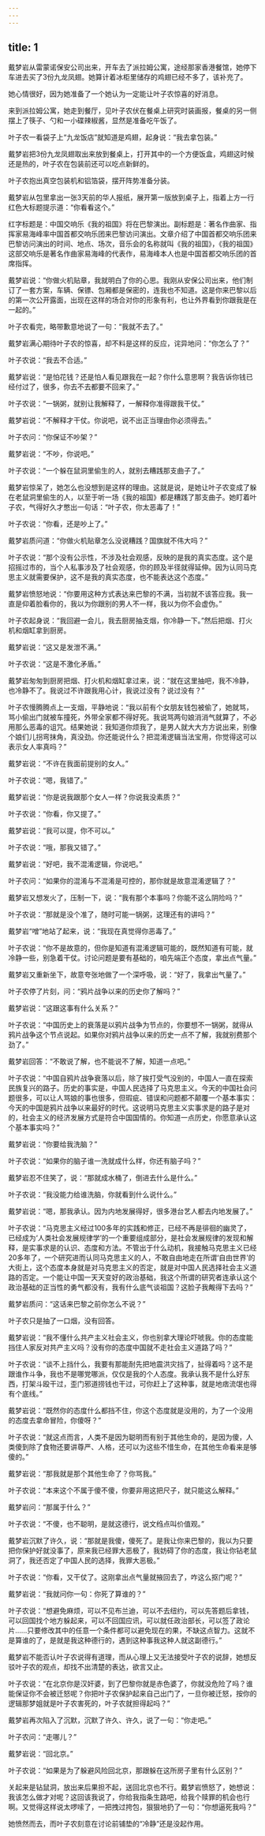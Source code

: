 ```yaml
---
---
---
```

title: 1
---



戴梦岩从雷蒙诺保安公司出来，开车去了派拉姆公寓，途经那家香港餐馆，她停下车进去买了3份九龙凤翅。她算计着冰柜里储存的鸡翅已经不多了，该补充了。

她心情很好，因为她准备了一个她认为一定能让叶子农惊喜的好消息。

来到派拉姆公寓，她走到餐厅，见叶子农伏在餐桌上研究时装画报，餐桌的另一侧摆上了筷子、勺和一小碟辣椒酱，显然是准备吃午饭了。

叶子农一看袋子上“九龙饭店”就知道是鸡翅，起身说：“我去拿包装。”

戴梦岩把3份九龙凤翅取出来放到餐桌上，打开其中的一个方便饭盒，鸡翅这时候还是热的，叶子农在包装前还可以吃点新鲜的。

叶子农抱出真空包装机和铝箔袋，摆开阵势准备分装。

戴梦岩从包里拿出一张3天前的华人报纸，展开第一版放到桌子上，指着上方一行红色大标题提示道：“你看看这个。”

红字标题是：中国交响乐《我的祖国》将在巴黎演出。副标题是：著名作曲家、指挥家易海峰率中国首都交响乐团来巴黎访问演出。文章介绍了中国首都交响乐团来巴黎访问演出的时间、地点、场次，音乐会的名称就叫《我的祖国》，《我的祖国》这部交响乐是著名作曲家易海峰的代表作，易海峰本人也是中国首都交响乐团的首席指挥。

戴梦岩说：“你做火机贴章，我就明白了你的心思。我刚从安保公司出来，他们制订了一套方案，车辆、保镖、包厢都是保密的，连我也不知道。这是你来巴黎以后的第一次公开露面，出现在这样的场合对你的形象有利，也让外界看到你跟我是在一起的。”

叶子农看完，略带歉意地说了一句：“我就不去了。”

戴梦岩满心期待叶子农的惊喜，却不料是这样的反应，诧异地问：“你怎么了？”

叶子农说：“我去不合适。”

戴梦岩说：“是怕花钱？还是怕人看见跟我在一起？你什么意思啊？我告诉你钱已经付过了，很多，你去不去都要不回来了。”

叶子农说：“一锅粥，就别让我解释了，一解释你准得跟我干仗。”

戴梦岩说：“不解释才干仗。你说吧，说不出正当理由你必须得去。”

叶子农问：“你保证不吵架？”

戴梦岩说：“不吵，你说吧。”

叶子农说：“一个躲在鼠洞里偷生的人，就别去糟践那支曲子了。”

戴梦岩惊呆了，她怎么也没想到是这样的理由。这就是说，是她让叶子农变成了躲在老鼠洞里偷生的人，以至于听一场《我的祖国》都是糟践了那支曲子。她盯着叶子农，气得好久才憋出一句话：“叶子农，你太恶毒了！”

叶子农说：“你看，还是吵上了。”

戴梦岩质问道：“你做火机贴章怎么没说糟践？国旗就不伟大吗？”

叶子农说：“那个没有公示性，不涉及社会观感，反映的是我的真实态度。这个是招摇过市的，当个人私事涉及了社会观感，你的顾及半径就得延伸。因为认同马克思主义就需要保护，这不是我的真实态度，也不能表达这个态度。”

戴梦岩愤怒地说：“你要用这种方式表达来巴黎的不满，当初就不该答应我。我一直是仰着脸看你的，我以为你跟别的男人不一样，我以为你不会虚伪。”

叶子农起身说：“我回避一会儿，我去厨房抽支烟，你冷静一下。”然后把烟、打火机和烟缸拿到厨房。

戴梦岩说：“这又是发泄不满。”

叶子农说：“这是不激化矛盾。”

戴梦岩匆匆到厨房把烟、打火机和烟缸拿过来，说：“就在这里抽吧，我不冷静，也冷静不了。我说过不许跟我用心计，我说过没有？说过没有？”

叶子农慢腾腾点上一支烟，平静地说：“我以前有个女朋友钱包被偷了，她就骂，骂小偷出门就被车撞死，外带全家都不得好死。我说骂两句娘消消气就算了，不必用那么恶毒的诅咒。结果她说：我知道你烦我了，是男人就大大方方说出来，别像个娘们儿拐弯抹角，真没劲。你还能说什么？把混淆逻辑当法宝用，你觉得这可以表示女人率真吗？”

戴梦岩说：“不许在我面前提别的女人。”

叶子农说：“嗯，我错了。”

戴梦岩说：“你是说我跟那个女人一样？你说我没素质？”

叶子农说：“你看，你又提了。”

戴梦岩说：“我可以提，你不可以。”

叶子农说：“哦，那我又错了。”

戴梦岩说：“好吧，我不混淆逻辑，你说吧。”

叶子农问：“如果你的混淆与不混淆是可控的，那你就是故意混淆逻辑了？”

戴梦岩又想发火了，压制一下，说：“我有那个本事吗？你能不这么阴险吗？”

叶子农说：“那就是没个准了，随时可能一锅粥，这理还有的讲吗？”

戴梦岩“噌”地站了起来，说：“我现在真觉得你恶毒了。”

叶子农说：“你不是故意的，但你是知道有混淆逻辑可能的，既然知道有可能，就冷静一些，别急着干仗。讨论问题是要有基础的，咱先端正个态度，拿出点气量。”

戴梦岩又重新坐下，故意夸张地做了一个深呼吸，说：“好了，我拿出气量了。”

叶子农停了片刻，问：“鸦片战争以来的历史你了解吗？”

戴梦岩说：“这跟这事有什么关系？”

叶子农说：“中国历史上的衰落是以鸦片战争为节点的，你要想不一锅粥，就得从鸦片战争这个节点说起。如果你对鸦片战争以来的历史一点不了解，我就别费那个劲了。”

戴梦岩回答：“不敢说了解，也不能说不了解，知道一点吧。”

叶子农说：“中国自鸦片战争衰落以后，除了挨打受气没别的，中国人一直在探索民族复兴的路子。历史的事实是，中国人民选择了马克思主义。今天的中国社会问题很多，可以让人骂娘的事也很多，但瑕疵、错误和问题都不颠覆一个基本事实：今天的中国是鸦片战争以来最好的时代。这说明马克思主义实事求是的路子是对的，社会主义的经济发展方式是符合中国国情的。你知道一点历史，你愿意承认这个基本事实吗？”

戴梦岩说：“你要给我洗脑？”

叶子农说：“如果你的脑子谁一洗就成什么样，你还有脑子吗？”

戴梦岩忍不住笑了，说：“那就成水桶了，倒进去什么是什么。”

叶子农说：“我没能力给谁洗脑，你就看到什么说什么。”

戴梦岩说：“嗯，那我承认。因为内地发展得好，很多港台艺人都去内地发展了。”

叶子农说：“马克思主义经过100多年的实践和修正，已经不再是徘徊的幽灵了，已经成为‘人类社会发展规律学’的一个重要组成部分，是社会发展规律的发现和解释，是实事求是的认识、态度和方法。不管出于什么动机，我接触马克思主义已经20多年了，一个研究进而认同马克思主义的人，不敢自由地走在所谓‘自由世界’的大街上，这个态度本身就是对马克思主义的否定，就是对中国人民选择社会主义道路的否定。一个能让中国一天天变好的政治基础，我这个所谓的研究者连承认这个政治基础的正当性的勇气都没有，我有什么底气谈祖国？这脸子我觍得下去吗？”

戴梦岩质问：“这话来巴黎之前你怎么不说？”

叶子农只是抽了一口烟，没有回答。

戴梦岩说：“我不懂什么共产主义社会主义，你也别拿大理论吓唬我。你的态度能挡住人家反对共产主义吗？没有你的态度中国就不走社会主义道路了吗？”

叶子农说：“谈不上挡什么，我要有那能耐先把地震洪灾挡了，扯得着吗？这不是跟谁作斗争，我也不是哪党哪派，仅仅是我的个人态度。我承认我不是什么好东西，打架斗殴干过，歪门邪道捞钱也干过，可你赶上了这种事，就是地痞流氓也得有个底线。”

戴梦岩说：“既然你的态度什么都挡不住，你这个态度就是没用的，为了一个没用的态度去拿命冒险，你傻呀？”

叶子农说：“就这点而言，人类不是因为聪明而有别于其他生命的，是因为傻，人类傻到除了食物还要讲尊严、人格，还可以为这些不惜生命，在其他生命看来是够傻的。”

戴梦岩说：“那我就是那个其他生命了？你骂我。”

叶子农说：“本来这个不属于傻不傻，你要非用这把尺子，就只能这么解释。”

戴梦岩问：“那属于什么？”

叶子农说：“不傻，也不聪明，是就这德行，说文绉点叫价值观。”

戴梦岩沉默了许久，说：“那就是我傻，傻死了。是我让你来巴黎的，我以为只要把你保护好就没事了，原来我已经罪大恶极了，我妨碍了你的态度，我让你钻老鼠洞了，我还否定了中国人民的选择，我罪大恶极。”

叶子农说：“你看，又干仗了。这刚拿出点气量就掖回去了，咋这么抠门呢？”

戴梦岩说：“我就问你一句：你死了算谁的？”

叶子农说：“想避免麻烦，可以不见布兰迪，可以不去纽约，可以先答题后拿钱，可以回国找个地方躲起来，可以不回国应讯，可以就任政治部长，可以签了政论片……只要修改其中的任意一个条件都可以避免现在的果，不缺这点智力。这就不是算谁的了，是就是我这种德行的，遇到这种事我这种人就这副德行。”

戴梦岩不能否认叶子农说得有道理，而从心理上又无法接受叶子农的说辞，她想反驳叶子农的观点，却找不出清楚的表达，欲言又止。

叶子农说：“在北京你是汉奸婆，到了巴黎你就是赤色婆了，你就没危险了吗？谁能保证你不会被迁怒呢？你把叶子农保护起来自己出门了，一旦你被迁怒，按你的逻辑那梦姐就是叶子农害死的，叶子农就担得起吗？”

戴梦岩再次陷入了沉默，沉默了许久、许久，说了一句：“你走吧。”

叶子农问：“走哪儿？”

戴梦岩说：“回北京。”

叶子农说：“如果是为了躲避风险回北京，那跟躲在这所房子里有什么区别？”

关起来是钻鼠洞，放出来后果担不起，送回北京也不行。戴梦岩愤怒了，她想说：我该怎么做才对呢？这回该我说了，你给我指条生路吧，给我个赎罪的机会也行啊。又觉得这样说太啰嗦了，一把拽过挎包，狠狠地扔了一句：“你想逼死我吗？”

她愤然而去，而叶子农刻意在讨论前铺垫的“冷静”还是没起作用。